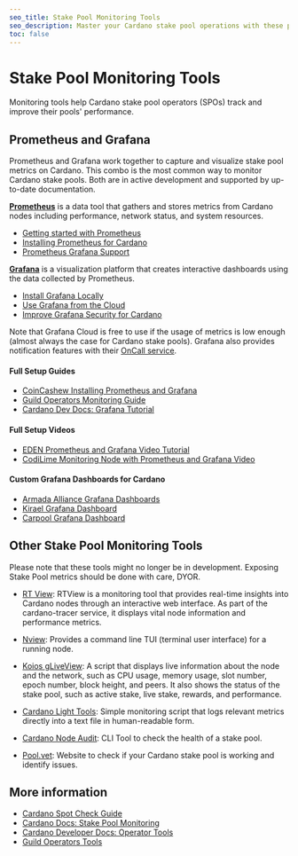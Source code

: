 ```yaml
---
seo_title: Stake Pool Monitoring Tools
seo_description: Master your Cardano stake pool operations with these powerful monitoring tools. Visualize pool stats, optimize performance, and get notifications.
toc: false
---
```


# Stake Pool Monitoring Tools

Monitoring tools help Cardano stake pool operators (SPOs) track and improve their pools' performance.

## Prometheus and Grafana

Prometheus and Grafana work together to capture and visualize stake pool metrics on Cardano. This combo is the most common way to monitor Cardano stake pools. Both are in active development and supported by up-to-date documentation.

[**Prometheus**](https://prometheus.io/)<OS url="https://github.com/prometheus/prometheus" /> is a data tool that gathers and stores metrics from Cardano nodes including performance, network status, and system resources.

- [Getting started with Prometheus](https://prometheus.io/docs/prometheus/latest/getting_started/)
- [Installing Prometheus for Cardano](https://cardano-course.gitbook.io/cardano-course/handbook/monitoring-our-nodes)
- [Prometheus Grafana Support](https://prometheus.io/docs/visualization/grafana/)

[**Grafana**](https://grafana.com/)<OS url="https://github.com/grafana/grafana" /> is a visualization platform that creates interactive dashboards using the data collected by Prometheus.

- [Install Grafana Locally](https://grafana.com/get/?plcmt=top-nav&cta=downloads&tab=self-managed)
- [Use Grafana from the Cloud](https://grafana.com/get/?plcmt=top-nav&cta=downloads)
- [Improve Grafana Security for Cardano](https://developers.cardano.org/docs/operate-a-stake-pool/improve-grafana-security/)

Note that Grafana Cloud is free to use if the usage of metrics is low enough (almost always the case for Cardano stake pools). Grafana also provides notification features with their [OnCall service](https://grafana.com/products/cloud/oncall/).

#### Full Setup Guides

- [CoinCashew Installing Prometheus and Grafana](https://www.coincashew.com/coins/overview-ada/guide-how-to-build-a-haskell-stakepool-node/part-iii-operation/setting-up-dashboards)
- [Guild Operators Monitoring Guide](https://cardano-community.github.io/guild-operators/Appendix/monitoring/?h=promet)
- [Cardano Dev Docs: Grafana Tutorial](https://developers.cardano.org/docs/operate-a-stake-pool/grafana-dashboard-tutorial/)

#### Full Setup Videos

- [EDEN Prometheus and Grafana Video Tutorial](https://youtu.be/oImqk-eubfs)
- [CodiLime Monitoring Node with Prometheus and Grafana Video](https://www.youtube.com/watch?v=opSlGGa6lLg)

#### Custom Grafana Dashboards for Cardano

- [Armada Alliance Grafana Dashboards](https://github.com/armada-alliance/dashboards)
- [Kirael Grafana Dashboard](https://github.com/Kirael12/Cardano-Grafana-Dashboards)
- [Carpool Grafana Dashboard](https://github.com/CardenPool/Cardano-Stake-Pool-Grafana-Dashboard)

## Other Stake Pool Monitoring Tools

Please note that these tools might no longer be in development. Exposing Stake Pool metrics should be done with care, DYOR.

- [RT View](https://github.com/IntersectMBO/cardano-node/blob/master/cardano-tracer/docs/cardano-rtview.md/)<OS url="https://github.com/IntersectMBO/cardano-node/blob/master/cardano-tracer/docs/cardano-rtview.md" />: RTView is a monitoring tool that provides real-time insights into Cardano nodes through an interactive web interface. As part of the cardano-tracer service, it displays vital node information and performance metrics.

- [Nview](https://github.com/blinklabs-io/nview)<OS url="https://github.com/blinklabs-io/nview" />: Provides a command line TUI (terminal user interface) for a running node.

- [Koios gLiveView](https://developers.cardano.org/docs/operate-a-stake-pool/monitoring-gliveview/): A script that displays live information about the node and the network, such as CPU usage, memory usage, slot number, epoch number, block height, and peers. It also shows the status of the stake pool, such as active stake, live stake, rewards, and performance.

- [Cardano Light Tools](https://github.com/orpheus-antpool/cardano-light-tools)<OS url="https://github.com/orpheus-antpool/cardano-light-tools" />: Simple monitoring script that logs relevant metrics directly into a text file in human-readable form.

- [Cardano Node Audit](https://github.com/Kirael12/cardano-node-audit)<OS url="https://github.com/Kirael12/" />: CLI Tool to check the health of a stake pool.

- [Pool.vet](https://pool.vet/): Website to check if your Cardano stake pool is working and identify issues.

## More information

- [Cardano Spot Check Guide](https://blockchainlens.gitbook.io/cardano-spot-check/basic-checks/advanced)<OS url="https://github.com/adacapital/spot" />
- [Cardano Docs: Stake Pool Monitoring](https://docs.cardano.org/stake-pool-operators/monitoring/)<OS url="https://github.com/input-output-hk/cardano-documentation" />
- [Cardano Developer Docs: Operator Tools](https://github.com/cardano-foundation/developer-portal)<OS url="https://github.com/cardano-foundation/developer-portal" />
- [Guild Operators Tools](https://cardano-community.github.io/guild-operators/build/)<OS url="https://github.com/cardano-community/guild-operators" />
